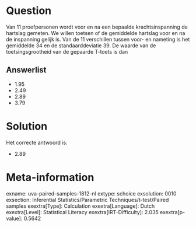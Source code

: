 Question
========

Van 11 proefpersonen wordt voor en na een bepaalde krachtsinspanning de
hartslag gemeten. We willen toetsen of de gemiddelde hartslag voor en na
de inspanning gelijk is. Van de 11 verschillen tussen voor- en nameting
is het gemiddelde 34 en de standaarddeviatie 39. De waarde van de
toetsingsgrootheid van de gepaarde T-toets is dan

Answerlist
----------

* 1.95
* 2.49
* 2.89
* 3.79

Solution
========

Het correcte antwoord is: 

* 2.89

Meta-information
================
exname: uva-paired-samples-1812-nl
extype: schoice
exsolution: 0010
exsection: Inferential Statistics/Parametric Techniques/t-test/Paired samples
exextra[Type]: Calculation
exextra[Language]: Dutch
exextra[Level]: Statistical Literacy
exextra[IRT-Difficulty]: 2.035
exextra[p-value]: 0.5642
